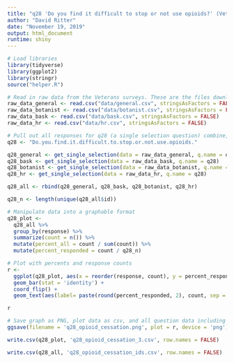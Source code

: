 ```yaml
---
title: "q28 'Do you find it difficult to stop or not use opioids?' (Veterans)"
author: "David Ritter"
date: "November 19, 2019"
output: html_document
runtime: shiny
---
```


```r
# Load libraries
library(tidyverse)
library(ggplot2)
library(stringr)
source("helper.R")
```

```r
# Read in raw data from the Veterans surveys. These are the files downloaded from survey monkey saved as a .csv
raw_data_general <- read.csv("data/general.csv", stringsAsFactors = FALSE)
raw_data_botanist <- read.csv("data/botanist.csv", stringsAsFactors = FALSE)
raw_data_bask <- read.csv("data/bask.csv", stringsAsFactors = FALSE)
raw_data_hr <- read.csv("data/hr.csv", stringsAsFactors = FALSE)
```

```r
# Pull out all responses for q28 (a single selection question) combine, then determine 'question n'
q28 <- "Do.you.find.it.difficult.to.stop.or.not.use.opioids."

q28_general <- get_single_selection(data = raw_data_general, q.name = q28)
q28_bask <- get_single_selection(data = raw_data_bask, q.name = q28)
q28_botanist <- get_single_selection(data = raw_data_botanist, q.name = q28)
q28_hr <- get_single_selection(data = raw_data_hr, q.name = q28)

q28_all <- rbind(q28_general, q28_bask, q28_botanist, q28_hr)

q28_n <- length(unique(q28_all$id))
```

```r
# Manipulate data into a graphable format
q28_plot <- 
  q28_all %>%
  group_by(response) %>%
  summarize(count = n()) %>%
  mutate(percent_all = count / sum(count)) %>%
  mutate(percent_responded = count / q28_n)
```

```r
# Plot with percents and response counts
r <- 
  ggplot(q28_plot, aes(x = reorder(response, count), y = percent_responded)) +
  geom_bar(stat = 'identity') +
  coord_flip() +
  geom_text(aes(label= paste(round(percent_responded, 2), count, sep = "***")))

r
```

```r
# Save graph as PNG, plot data as csv, and all question data including response IDs as csv (save question n and N at end of plot file as "_x.x")
ggsave(filename = 'q28_opioid_cessation.png', plot = r, device = 'png')

write.csv(q28_plot, 'q28_opioid_cessation_3.csv', row.names = FALSE)

write.csv(q28_all, 'q28_opioid_cessation_ids.csv', row.names = FALSE)
```
